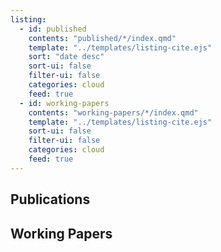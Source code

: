 ```yaml
---
listing:
  - id: published
    contents: "published/*/index.qmd"
    template: "../templates/listing-cite.ejs"
    sort: "date desc"
    sort-ui: false
    filter-ui: false
    categories: cloud
    feed: true
  - id: working-papers
    contents: "working-papers/*/index.qmd"
    template: "../templates/listing-cite.ejs"
    sort-ui: false
    filter-ui: false
    categories: cloud
    feed: true
---
```


## Publications

:::{#published}
:::

## Working Papers

:::{#working-papers}
:::
